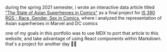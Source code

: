 during the spring 2021 semester, i wrote an interactive data article titled ["The State of Asian Superheroes in Comics"](https://renzol2.github.io/is390) as a final project for [IS 390 RGS - Race, Gender, Sex in Comics](https://ischool.illinois.edu/degrees-programs/courses/is390), where i analyzed the representation of Asian superheroes in Marvel and DC comics

one of my goals in this portfolio was to use MDX to port that article to this website, and take advantage of using React components within Markdown. that's a project for another day 🦸‍♀️